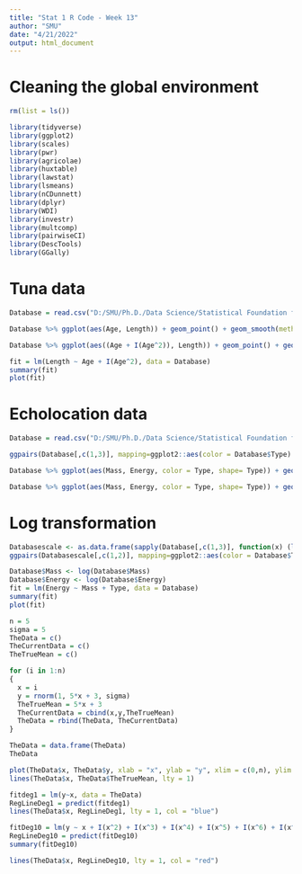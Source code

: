 ---
title: "Stat 1 R Code - Week 13"
author: "SMU"
date: "4/21/2022"
output: html_document
---

# Cleaning the global environment
```{r}
rm(list = ls())
```

```{r include = FALSE}
library(tidyverse)
library(ggplot2)
library(scales)
library(pwr)
library(agricolae)
library(huxtable)
library(lawstat)
library(lsmeans)
library(nCDunnett)
library(dplyr)
library(WDI)
library(investr)
library(multcomp)
library(pairwiseCI)
library(DescTools)
library(GGally)
```

# Tuna data
```{r}
Database = read.csv("D:/SMU/Ph.D./Data Science/Statistical Foundation for Data Science/Assignment/Unit 13/Tuna.csv")
```

```{r}
Database %>% ggplot(aes(Age, Length)) + geom_point() + geom_smooth(method = "lm")+ ggtitle("Length versus Age")

Database %>% ggplot(aes((Age + I(Age^2)), Length)) + geom_point() + geom_smooth(method = "lm", formula = y ~ x + I(x^2), size = 1)+ ggtitle("Length versus Age and Age^2")
```


```{r}
fit = lm(Length ~ Age + I(Age^2), data = Database)
summary(fit)
plot(fit)
```
# Echolocation data
```{r}
Database = read.csv("D:/SMU/Ph.D./Data Science/Statistical Foundation for Data Science/Assignment/Unit 13/Echolocation.csv")
```

```{r}
ggpairs(Database[,c(1,3)], mapping=ggplot2::aes(color = Database$Type) )
```


```{r}
Database %>% ggplot(aes(Mass, Energy, color = Type, shape= Type)) + geom_point() + geom_smooth(method = "lm")+ ggtitle("Energy Force versus Mass")

Database %>% ggplot(aes(Mass, Energy, color = Type, shape= Type)) + geom_point() + ggtitle("Energy Force versus Mass")
```
# Log transformation
```{r}
Databasescale <- as.data.frame(sapply(Database[,c(1,3)], function(x) (log(x))))
ggpairs(Databasescale[,c(1,2)], mapping=ggplot2::aes(color = Database$Type) )
```
```{r}
Database$Mass <- log(Database$Mass)
Database$Energy <- log(Database$Energy)
fit = lm(Energy ~ Mass + Type, data = Database)
summary(fit)
plot(fit)
```

```{r}
n = 5
sigma = 5
TheData = c()
TheCurrentData = c()
TheTrueMean = c()

for (i in 1:n)
{
  x = i
  y = rnorm(1, 5*x + 3, sigma)
  TheTrueMean = 5*x + 3
  TheCurrentData = cbind(x,y,TheTrueMean)
  TheData = rbind(TheData, TheCurrentData)
}

TheData = data.frame(TheData)
TheData

plot(TheData$x, TheData$y, xlab = "x", ylab = "y", xlim = c(0,n), ylim = c(0,80))
lines(TheData$x, TheData$TheTrueMean, lty = 1)

fitdeg1 = lm(y~x, data = TheData)
RegLineDeg1 = predict(fitdeg1)
lines(TheData$x, RegLineDeg1, lty = 1, col = "blue")

fitDeg10 = lm(y ~ x + I(x^2) + I(x^3) + I(x^4) + I(x^5) + I(x^6) + I(x^7) + I(x^8) + I(x^9) + I(x^10), data = TheData  )
RegLineDeg10 = predict(fitDeg10)
summary(fitDeg10)

lines(TheData$x, RegLineDeg10, lty = 1, col = "red")
```

